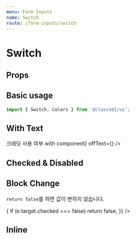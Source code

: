 ```yaml
---
menu: Form Inputs
name: Switch
route: /form-inputs/switch
---
```



# Switch

## Props

<PropsTable of={Switch} />

## Basic usage

```ts
import { Switch, Colors } from '@class101/ui';
```

<Playground>
  <PlayGroundButtonContainer>
    <Switch />
    <Switch color={Colors.blue500} hoverColor={Colors.blue700} checked />
  </PlayGroundButtonContainer>
</Playground>

## With Text

<Playground>
  <PlayGroundButtonContainer style={{ width: '250px' }}>
    <Switch checked>크레딧 사용 여부</Switch>
    <Switch onText="다크모드 켜짐" offText="다크모드 꺼짐" />
    <Switch onText="다크모드 켜짐" offText="다크모드 꺼짐" disabled />
    <Switch onText={<span>with component</span>} offText={<Icon.Bell />} />

  </PlayGroundButtonContainer>
</Playground>

## Checked & Disabled

<Playground>
  <PlayGroundButtonContainer>
    <Switch checked />
    <Switch disabled />
  </PlayGroundButtonContainer>
</Playground>

## Block Change

`return false`를 하면 값이 변하지 않습니다.

<Playground>
  <PlayGroundButtonContainer>
    <Switch
      onChange={e => {
        if (e.target.checked === false) return false;
      }}
    />
  </PlayGroundButtonContainer>
</Playground>

## Inline

<Playground>
  <PlayGroundButtonContainer>
    <Switch inline />
    <Switch inline />
  </PlayGroundButtonContainer>
  <PlayGroundButtonContainer>
    <Switch onText="다크모드 켜짐" offText="다크모드 꺼짐" inline checked />
    <Switch onText="다크모드 켜짐" offText="다크모드 꺼짐" inline />
    <Switch onText="다크모드 켜짐" offText="다크모드 꺼짐" inline disabled />
  </PlayGroundButtonContainer>
</Playground>
